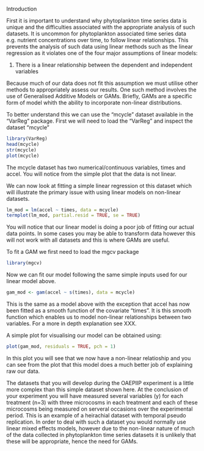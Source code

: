 Introduction

First it is important to understand why phytoplankton time series data is unique and the difficulties associated with the appropriate analysis of such datasets. It is uncommon for phytoplankton associated time series data e.g. nutrient concentrations over time, to follow linear relationships. This prevents the analysis of such data using linear methods such as the linear regression as it violates one of the four major assumptions of linear models:
 
  1. There is a linear relationship between the dependent and independent variables

Because much of our data does not fit this assumption we must utilise other methods to appropriately assess our results. One such method involves the use of Generalised Additive Models or GAMs. Briefly, GAMs are a specific form of model whith the ability to incorporate non-linear distributions.

To better understand this we can use the "mcycle" dataset available in the "VarReg" package. First we will need to load the "VarReg" and inspect the dataset "mcycle"

```r
library(VarReg)
head(mcycle)
str(mcycle)
plot(mcycle)
```
The mcycle dataset has two numerical/continuous variables, times and accel. You will notice from the simple plot that the data is not linear. 

We can now look at fitting a simple linear regression ot this dataset which will illustrate the primary issue with using linear models on non-linear datasets.

```r
lm_mod = lm(accel ~ times, data = mcycle)
termplot(lm_mod, partial.resid = TRUE, se = TRUE)
```
You will notice that our linear model is doing a poor job of fitting our actual data points. In some cases you may be able to transform data however this will not work with all datasets and this is where GAMs are useful.

To fit a GAM we first need to load the mgcv package

```r
library(mgcv)
```
Now we can fit our model following the same simple inputs used for our linear model above.

```r
gam_mod <- gam(accel ~ s(times), data = mcycle)
```
This is the same as a model above with the exception that accel has now been fitted as a smooth function of the covariate "times". It is this smooth function which enables us to model non-linear relationships between two variables. For a more in depth explanation see XXX.

A simple plot for visualising our model can be obtained using:
```r
plot(gam_mod, residuals = TRUE, pch = 1)
```
In this plot you will see that we now have a non-linear relatioship and you can see from the plot that this model does a much better job of explaining raw our data.

The datasets that you will develop during the OAEPIIP experiment is a little more complex than this simple dataset shown here. At the conclusion of your experiment you will have measured several variables (y) for each treatment (n=3) with three microcosms in each treatment and each of these microcosms being measured on serveral occasions over the experimental period.
This is an example of a heirachial dataset with temporal pseudo replication. In order to deal with such a dataset you would normally use linear mixed effects models, however due to the non-linear nature of much of the data collected in phytoplankton time series datasets it is unlikely that these will be appropriate, hence the need for GAMs.

